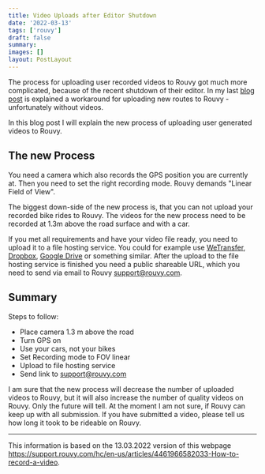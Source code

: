 ```yaml
---
title: Video Uploads after Editor Shutdown
date: '2022-03-13'
tags: ['rouvy']
draft: false
summary:
images: []
layout: PostLayout
---
```


The process for uploading user recorded videos to Rouvy got much more complicated, because of the recent shutdown of their editor. In my last [blog post](/blog/no-editor-no-problem-ride-a-strava-route-in-rouvy) is explained a workaround for uploading new routes to Rouvy - unfortunately without videos.

In this blog post I will explain the new process of uploading user generated videos to Rouvy.

## The new Process

You need a camera which also records the GPS position you are currently at. Then you need to set the right recording mode. Rouvy demands "Linear Field of View".

The biggest down-side of the new process is, that you can not upload your recorded bike rides to Rouvy. The videos for the new process need to be recorded at 1.3m above the road surface and with a car.

If you met all requirements and have your video file ready, you need to upload it to a file hosting service. You could for example use [WeTransfer](https://wetransfer.com/), [Dropbox](https://www.dropbox.com/), [Google Drive](https://drive.google.com/) or something similar. After the upload to the file hosting service is finished you need a public shareable URL, which you need to send via email to Rouvy [support@rouvy.com](mailto://support@rouvy.com).

## Summary

Steps to follow:

- Place camera 1.3 m above the road
- Turn GPS on
- Use your cars, not your bikes
- Set Recording mode to FOV linear
- Upload to file hosting service
- Send link to [support@rouvy.com](mailto://support@rouvy.com)

I am sure that the new process will decrease the number of uploaded videos to Rouvy, but it will also increase the number of quality videos on Rouvy. Only the future will tell. At the moment I am not sure, if Rouvy can keep up with all submission. If you have submitted a video, please tell us how long it took to be rideable on Rouvy.

<BlogNewsletterForm />

---

This information is based on the 13.03.2022 version of this webpage https://support.rouvy.com/hc/en-us/articles/4461966582033-How-to-record-a-video.

